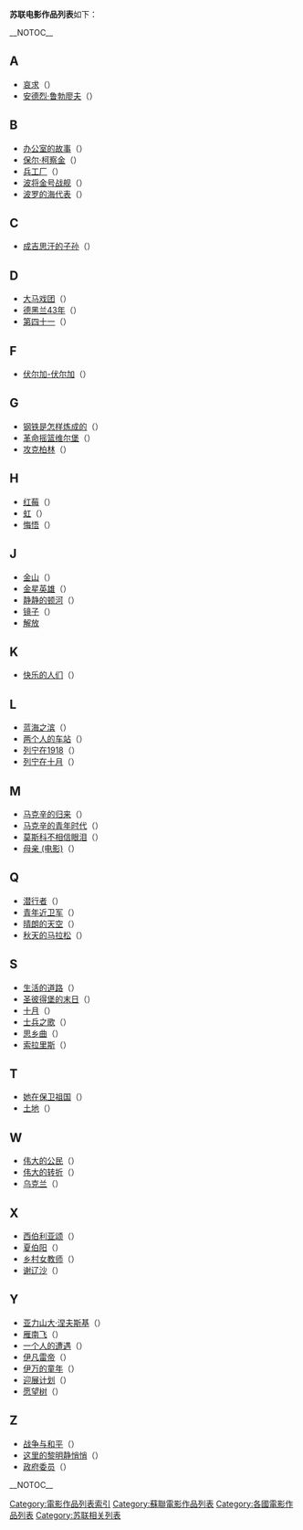 '''苏联电影作品列表'''如下：

{{compactTOC2}}__NOTOC__

==A==
*[[哀求|哀求]]（{{lang-ru|Мольба}}）
*[[安德烈·鲁勃廖夫|安德烈·鲁勃廖夫]]（{{lang-ru|Андрей Рублёв}}）

==B==
*[[办公室的故事|办公室的故事]]（{{lang-ru|Служебный роман}}）
*[[保尔·柯察金|保尔·柯察金]]（{{lang-ru|Павел Корчагин}}）
*[[兵工厂|兵工厂]]（{{lang-ru|Арсенал}}）
*[[波将金号战舰|波将金号战舰]]（{{lang-ru|Броненосец Потёмкин}}）
*[[波罗的海代表|波罗的海代表]]（{{lang-ru|Депутат Балтики}}）

==C==
*[[成吉思汗的子孙|成吉思汗的子孙]]（{{lang-ru|Потомок Чингис-Хана}}）

==D==
*[[大马戏团_(苏联电影)|大马戏团]]（{{lang-ru|Цирк}}）
*[[德黑兰43年|德黑兰43年]]（{{lang-ru|Тегеран-43}}）
*[[第四十一|第四十一]]（{{lang-ru|Сорок первый}}）

==F==
*[[伏尔加-伏尔加|伏尔加-伏尔加]]（{{lang-ru|Волга-Волга}}）

==G==
*[[钢铁是怎样炼成的|钢铁是怎样炼成的]]（{{lang-ru|Как закалялась сталь}}）
*[[革命摇篮维尔堡|革命摇篮维尔堡]]（{{lang-ru|Выборгская Сторона}}）
*[[攻克柏林|攻克柏林]]（{{lang-ru|Падение Берлина}}）

==H==
*[[红莓|红莓]]（{{lang-ru|Калина красная}}）
*[[虹|虹]]（{{lang-ru|Радуга}}）
*[[悔悟|悔悟]]（{{lang-ru|Покаяние}}）

==J==
*[[金山_(俄羅斯電影)|金山]]（{{lang-ru|Золотые горы}}）
*[[金星英雄|金星英雄]]（{{lang-ru|Кавалер Золотой звезды}}）
*[[静静的顿河|静静的顿河]]（{{lang-ru|Тихий Дон}}）
*[[镜子|镜子]]（{{lang-ru|Зеркало}}）
*[[解放|解放]]

==K==
*[[快乐的人们|快乐的人们]]（{{lang-ru|Весёлые ребята}}）

==L==
*[[蓝海之滨|蓝海之滨]]（{{lang-ru|У самого синего моря}}）
*[[两个人的车站|两个人的车站]]（{{lang-ru|Вокзал для двоих}}）
*[[列宁在1918|列宁在1918]]（{{lang-ru|Ленин в 1918 году}}）
*[[列宁在十月|列宁在十月]]（{{lang-ru|Ленин в октябре}}）

==M==
*[[马克辛的归来|马克辛的归来]]（{{lang-ru|Возвращение Максима}}）
*[[马克辛的青年时代|马克辛的青年时代]]（{{lang-ru|Юность Максима}}）
*[[莫斯科不相信眼泪|莫斯科不相信眼泪]]（{{lang-ru|Москва слезам не верит}}）
*[[母亲_(电影)|母亲 (电影)]]（{{lang-ru|Мать}}）

==Q==
*[[潜行者|潜行者]]（{{lang-ru|Сталкер}}）
*[[青年近卫军|青年近卫军]]（{{lang-ru|Молодая гвардия}}）
*[[晴朗的天空|晴朗的天空]]（{{lang-ru|Чистое небо}}）
*[[秋天的马拉松|秋天的马拉松]]（{{lang-ru|Осенний марафон}}）

==S==
*[[生活的道路|生活的道路]]（{{lang-ru|Путёвка в жизнь}}）
*[[圣彼得堡的末日|圣彼得堡的末日]]（{{lang-ru|Конец Санкт-Петербурга}}）
*[[十月_(苏联电影)|十月]]（{{lang-ru|Октябрь}}）
*[[士兵之歌|士兵之歌]]（{{lang-ru|Баллада о солдате}}）
*[[思乡曲|思乡曲]]（{{lang-ru|Ностальгия}}）
*[[索拉里斯|索拉里斯]]（{{lang-ru|Солярис}}）

==T==
*[[她在保卫祖国|她在保卫祖国]]（{{lang-ru|Она Защищает Родину}}）
*[[土地|土地]]（{{lang-ru|Земля}}）

==W==
*[[伟大的公民|伟大的公民]]（{{lang-ru|Великий гражданин}}）
*[[伟大的转折|伟大的转折]]（{{lang-ru|Великий перелом}}）
*[[乌克兰|乌克兰]]（{{lang-ru|Украина}}）

==X==
*[[西伯利亚颂|西伯利亚颂]]（{{lang-ru|Сибириада}}）
*[[夏伯阳|夏伯阳]]（{{lang-ru|Чапаев}}）
*[[乡村女教师|乡村女教师]]（{{lang-ru|Сельская учительница}}）
*[[谢辽沙|谢辽沙]]（{{lang-ru|Сережа}}）

==Y==
*[[亚力山大·涅夫斯基|亚力山大·涅夫斯基]]（{{lang-ru|Александр Невский}}）
*[[雁南飞|雁南飞]]（{{lang-ru|Летят журавли}}）
*[[一个人的遭遇|一个人的遭遇]]（{{lang-ru|Судьба человека}}）
*[[伊凡雷帝|伊凡雷帝]]（{{lang-ru|Иван Грозный}}）
*[[伊万的童年|伊万的童年]]（{{lang-ru|Иваново детство}}）
*[[迎展计划|迎展计划]]（{{lang-ru|Встречный}}）
*[[愿望树|愿望树]]（{{lang-ru|Древо желания}}）

==Z==
*[[战争与和平|战争与和平]]（{{lang-ru|Война и мир}}）
*[[这里的黎明静悄悄_(1972年电影)|这里的黎明静悄悄]]（{{lang-ru|А зори здесь тихие}}）
*[[政府委员|政府委员]]（{{lang-ru|Член правительства}}）

{{compactTOC2}}__NOTOC__

{{苏联主题}}
{{各國電影作品列表}}

[[Category:電影作品列表索引|Category:電影作品列表索引]]
[[Category:蘇聯電影作品列表|Category:蘇聯電影作品列表]]
[[Category:各國電影作品列表|Category:各國電影作品列表]]
[[Category:苏联相关列表|Category:苏联相关列表]]